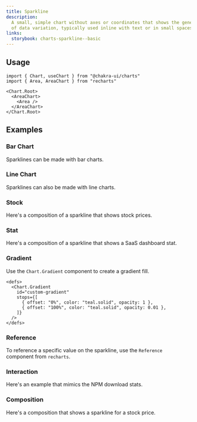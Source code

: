 ```yaml
---
title: Sparkline
description:
  A small, simple chart without axes or coordinates that shows the general shape
  of data variation, typically used inline with text or in small spaces
links:
  storybook: charts-sparkline--basic
---
```


<ExampleTabs name="charts/sparkline-basic" />

## Usage

```tsx
import { Chart, useChart } from "@chakra-ui/charts"
import { Area, AreaChart } from "recharts"
```

```tsx
<Chart.Root>
  <AreaChart>
    <Area />
  </AreaChart>
</Chart.Root>
```

## Examples

### Bar Chart

Sparklines can be made with bar charts.

<ExampleTabs name="charts/sparkline-bar-chart" />

### Line Chart

Sparklines can also be made with line charts.

<ExampleTabs name="charts/sparkline-line-chart" />

### Stock

Here's a composition of a sparkline that shows stock prices.

<ExampleTabs name="charts/sparkline-composition-stock" />

### Stat

Here's a composition of a sparkline that shows a SaaS dashboard stat.

<ExampleTabs name="charts/sparkline-composition-stat" />

### Gradient

Use the `Chart.Gradient` component to create a gradient fill.

```tsx {4-7}
<defs>
  <Chart.Gradient
    id="custom-gradient"
    stops={[
      { offset: "0%", color: "teal.solid", opacity: 1 },
      { offset: "100%", color: "teal.solid", opacity: 0.01 },
    ]}
  />
</defs>
```

<ExampleTabs name="charts/sparkline-with-gradient" />

### Reference

To reference a specific value on the sparkline, use the `Reference` component
from `recharts`.

<ExampleTabs name="charts/sparkline-with-reference" />

### Interaction

Here's an example that mimics the NPM download stats.

<ExampleTabs name="charts/sparkline-with-interaction" />

### Composition

Here's a composition that shows a sparkline for a stock price.

<ExampleTabs name="charts/sparkline-composition-stock" />
